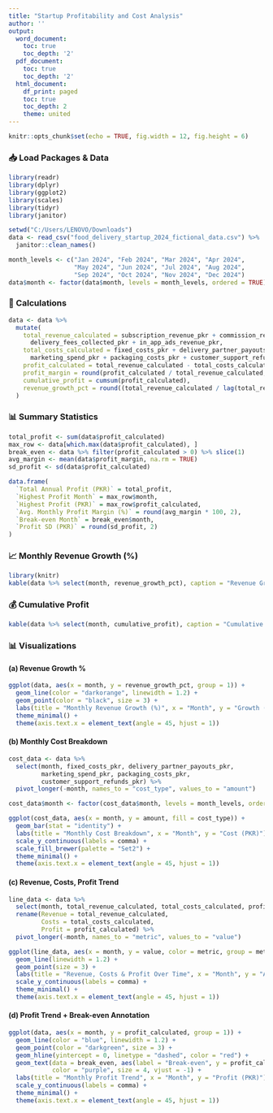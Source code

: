 ---
title: "Startup Profitability and Cost Analysis"
author: ''
output:
  word_document:
    toc: true
    toc_depth: '2'
  pdf_document:
    toc: true
    toc_depth: '2'
  html_document:
    df_print: paged
    toc: true
    toc_depth: 2
    theme: united
---

```{r setup, include=FALSE}
knitr::opts_chunk$set(echo = TRUE, fig.width = 12, fig.height = 6)
```

### 📥 Load Packages & Data

```{r}
library(readr)
library(dplyr)
library(ggplot2)
library(scales)
library(tidyr)
library(janitor)

setwd("C:/Users/LENOVO/Downloads")
data <- read_csv("food_delivery_startup_2024_fictional_data.csv") %>%
  janitor::clean_names()

month_levels <- c("Jan 2024", "Feb 2024", "Mar 2024", "Apr 2024",
                  "May 2024", "Jun 2024", "Jul 2024", "Aug 2024",
                  "Sep 2024", "Oct 2024", "Nov 2024", "Dec 2024")
data$month <- factor(data$month, levels = month_levels, ordered = TRUE)
```

### 🔧 Calculations

```{r}
data <- data %>%
  mutate(
    total_revenue_calculated = subscription_revenue_pkr + commission_revenue_pkr +
      delivery_fees_collected_pkr + in_app_ads_revenue_pkr,
    total_costs_calculated = fixed_costs_pkr + delivery_partner_payouts_pkr +
      marketing_spend_pkr + packaging_costs_pkr + customer_support_refunds_pkr,
    profit_calculated = total_revenue_calculated - total_costs_calculated,
    profit_margin = round(profit_calculated / total_revenue_calculated, 3),
    cumulative_profit = cumsum(profit_calculated),
    revenue_growth_pct = round((total_revenue_calculated / lag(total_revenue_calculated) - 1) * 100, 2)
  )
```

### 📊 Summary Statistics

```{r}
total_profit <- sum(data$profit_calculated)
max_row <- data[which.max(data$profit_calculated), ]
break_even <- data %>% filter(profit_calculated > 0) %>% slice(1)
avg_margin <- mean(data$profit_margin, na.rm = TRUE)
sd_profit <- sd(data$profit_calculated)

data.frame(
  `Total Annual Profit (PKR)` = total_profit,
  `Highest Profit Month` = max_row$month,
  `Highest Profit (PKR)` = max_row$profit_calculated,
  `Avg. Monthly Profit Margin (%)` = round(avg_margin * 100, 2),
  `Break-even Month` = break_even$month,
  `Profit SD (PKR)` = round(sd_profit, 2)
)
```

### 📈 Monthly Revenue Growth (%)

```{r}
library(knitr)
kable(data %>% select(month, revenue_growth_pct), caption = "Revenue Growth % by Month")
```

### 💰 Cumulative Profit

```{r}
kable(data %>% select(month, cumulative_profit), caption = "Cumulative Profit by Month")
```

### 📊 Visualizations

#### (a) Revenue Growth %

```{r}
ggplot(data, aes(x = month, y = revenue_growth_pct, group = 1)) +
  geom_line(color = "darkorange", linewidth = 1.2) +
  geom_point(color = "black", size = 3) +
  labs(title = "Monthly Revenue Growth (%)", x = "Month", y = "Growth (%)") +
  theme_minimal() +
  theme(axis.text.x = element_text(angle = 45, hjust = 1))
```

#### (b) Monthly Cost Breakdown

```{r}
cost_data <- data %>%
  select(month, fixed_costs_pkr, delivery_partner_payouts_pkr,
         marketing_spend_pkr, packaging_costs_pkr,
         customer_support_refunds_pkr) %>%
  pivot_longer(-month, names_to = "cost_type", values_to = "amount")

cost_data$month <- factor(cost_data$month, levels = month_levels, ordered = TRUE)

ggplot(cost_data, aes(x = month, y = amount, fill = cost_type)) +
  geom_bar(stat = "identity") +
  labs(title = "Monthly Cost Breakdown", x = "Month", y = "Cost (PKR)") +
  scale_y_continuous(labels = comma) +
  scale_fill_brewer(palette = "Set2") +
  theme_minimal() +
  theme(axis.text.x = element_text(angle = 45, hjust = 1))
```

#### (c) Revenue, Costs, Profit Trend

```{r}
line_data <- data %>%
  select(month, total_revenue_calculated, total_costs_calculated, profit_calculated) %>%
  rename(Revenue = total_revenue_calculated,
         Costs = total_costs_calculated,
         Profit = profit_calculated) %>%
  pivot_longer(-month, names_to = "metric", values_to = "value")

ggplot(line_data, aes(x = month, y = value, color = metric, group = metric)) +
  geom_line(linewidth = 1.2) +
  geom_point(size = 3) +
  labs(title = "Revenue, Costs & Profit Over Time", x = "Month", y = "Amount (PKR)") +
  scale_y_continuous(labels = comma) +
  theme_minimal() +
  theme(axis.text.x = element_text(angle = 45, hjust = 1))
```

#### (d) Profit Trend + Break-even Annotation

```{r}
ggplot(data, aes(x = month, y = profit_calculated, group = 1)) +
  geom_line(color = "blue", linewidth = 1.2) +
  geom_point(color = "darkgreen", size = 3) +
  geom_hline(yintercept = 0, linetype = "dashed", color = "red") +
  geom_text(data = break_even, aes(label = "Break-even", y = profit_calculated + 100000),
            color = "purple", size = 4, vjust = -1) +
  labs(title = "Monthly Profit Trend", x = "Month", y = "Profit (PKR)") +
  scale_y_continuous(labels = comma) +
  theme_minimal() +
  theme(axis.text.x = element_text(angle = 45, hjust = 1))
```
